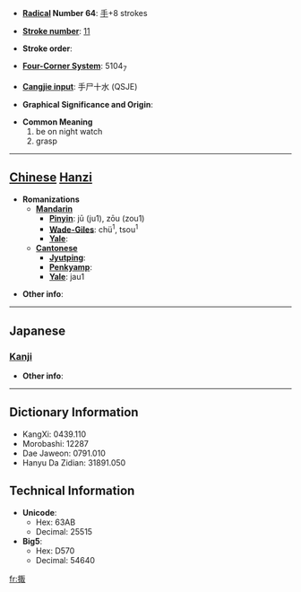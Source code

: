 * '''[[Wiktionary:Chinese radical index| Radical]] Number 64''': [[Wiktionary:Chinese radical index 手|手]]+8 strokes

* '''[[Wiktionary:Chinese total strokes index|Stroke number]]''': [[Wiktionary:Chinese total strokes index 11|11]]

* '''Stroke order''': 

* '''[[Wiktionary:Chinese four corner index|Four-Corner System]]''': 5104<sub>7</sub>

* '''[[Wiktionary:Chinese Cangjie index|Cangjie input]]''': 手尸十水 (QSJE)

* '''Graphical Significance and Origin''': 

* '''Common Meaning'''
*#be on night watch
*# grasp


----

== [[Chinese]] [[Hanzi]] ==

* '''Romanizations'''
** '''[[Mandarin]]'''
*** '''[[Pinyin]]''': jū (ju1), zōu (zou1)
*** '''[[Wade-Giles]]''': chü<sup>1</sup>, tsou<sup>1</sup>
*** '''[[Yale]]''': 
** '''[[Cantonese]]'''
*** '''[[Jyutping]]''':
*** '''[[Penkyamp]]''': 
*** '''[[Yale]]''': jau1

* '''Other info''': 

----

==Japanese==
===[[Kanji]]===
{{kanji|on readings=[[そう]] (sō), [[しゅう]] (shū)|kun readings=[[まもる]] (mamoru), [[たきぎ]] (takigi), [[うつ]] (utsu)}}

* '''Other info''':  

----

== Dictionary Information ==

* KangXi: 0439.110
* Morobashi: 12287
* Dae Jaweon: 0791.010
* Hanyu Da Zidian: 31891.050

== Technical Information ==

* '''Unicode''':
** Hex: 63AB
** Decimal: 25515
* '''Big5''':
** Hex: D570
** Decimal: 54640

[[fr:掫]]